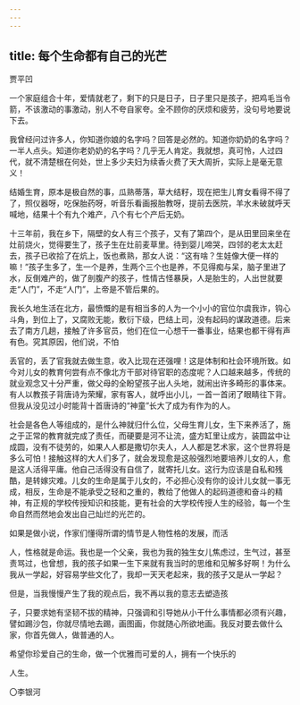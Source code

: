 ```yaml
---
---
---
```

title: 每个生命都有自己的光芒
---



贾平凹

一个家庭组合十年，爱情就老了，剩下的只是日子，日子里只是孩子，把鸡毛当令箭，不该激动的事激动，别人不夸自家夸。全不顾你的厌烦和疲劳，没句号地要说下去。

我曾经问过许多人，你知道你娘的名字吗？回答是必然的。知道你奶奶的名字吗？一半人点头。知道你老奶奶的名字吗？几乎无人肯定。我就想，真可怜，人过四代，就不清楚根在何处，世上多少夫妇为续香火费了天大周折，实际上是毫无意义！

结婚生育，原本是极自然的事，瓜熟蒂落，草大结籽，现在把生儿育女看得不得了了，照仪器呀，吃保胎药呀，听音乐看画报胎教呀，提前去医院，羊水未破就呼天喊地，结果十个有九个难产，八个有七个产后无奶。

十三年前，我在乡下，隔壁的女人有三个孩子，又有了第四个，是从田里回来坐在灶前烧火，觉得要生了，孩子生在灶前麦草里。待到婴儿啼哭，四邻的老太太赶去，孩子已收拾了在炕上，饭也煮熟，那女人说：“这有啥？生娃像大便一样的嘛！”孩子生多了，生一个是养，生两个三个也是养，不见得痴与呆，脑子里进了水，反倒难产的，做了剖腹产的孩子，性情古怪暴戾，人是胎生的，人出世就要走“人门”，不走“人门”，上帝是不管后果的。

我长久地生活在北方，最愤慨的是有相当多的人为一个小小的官位尔虞我诈，钩心斗角，到位上了，又腐败无能，敷衍下级，巴结上司，没有起码的谋政道德。后来去了南方几趟，接触了许多官员，他们在位一心想干一番事业，结果也都干得有声有色。究其原因，他们说，不怕

丢官的，丢了官我就去做生意，收入比现在还强哩！这是体制和社会环境所致。如今对儿女的教育何尝有点不像北方干部对待官职的态度呢？人口越来越多，传统的就业观念又十分严重，做父母的全盼望孩子出人头地，就闹出许多畸形的事体来。有人以教孩子背唐诗为荣耀，家有客人，就呼出小儿，一首一首闭了眼睛往下背。但我从没见过小时能背十首唐诗的“神童”长大了成为有作为的人。

社会是各色人等组成的，是什么神就归什么位，父母生育儿女，生下来养活了，施之于正常的教育就完成了责任，而硬要是河不让流，盛方缸里让成方，装圆盆中让成圆，没有不徒劳的，如果人人都是撒切尔夫人，人人都是艺术家，这个世界将是多么可怕！接触这样的大人们多了，就会发现愈是这般强烈地要培养儿女的人，愈是这人活得平庸。他自己活得没有自信了，就寄托儿女。这行为应该是自私和残酷，是转嫁灾难。儿女的生命是属于儿女的，不必担心没有你的设计儿女就一事无成，相反，生命是不能承受之轻和之重的，教给了他做人的起码道德和奋斗的精神，有正规的学校传授知识和技能，更有社会的大学校传授人生的经验，每一个生命自然而然地会发出自己灿烂的光芒的。

如果是做小说，作家们懂得所谓的情节是人物性格的发展，而活

人，性格就是命运。我也是一个父亲，我也为我的独生女儿焦虑过，生气过，甚至责骂过，也曾想，我的孩子如果一生下来就有我当时的思维和见解多好啊！为什么我从一学起，好容易学些文化了，我却一天天老起来，我的孩子又是从一学起？

但是，当我慢慢产生了我的观点后，我不再以我的意志去塑造孩

子，只要求她有坚韧不拔的精神，只强调和引导她从小干什么事情都必须有兴趣，譬如踢沙包，你就尽情地去踢，画图画，你就随心所欲地画。我反对要去做什么家，你首先做人，做普通的人。

希望你珍爱自己的生命，做一个优雅而可爱的人，拥有一个快乐的

人生。

〇李银河